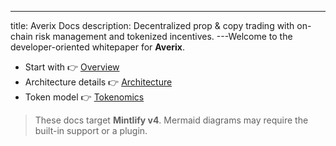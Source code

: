 ---
title: Averix Docs
description: Decentralized prop & copy trading with on-chain risk management and tokenized incentives.
---Welcome to the developer-oriented whitepaper for **Averix**.

- Start with 👉 [Overview](./overview)
- Architecture details 👉 [Architecture](./architecture)
- Token model 👉 [Tokenomics](./tokenomics)

> These docs target **Mintlify v4**. Mermaid diagrams may require the built-in support or a plugin.
